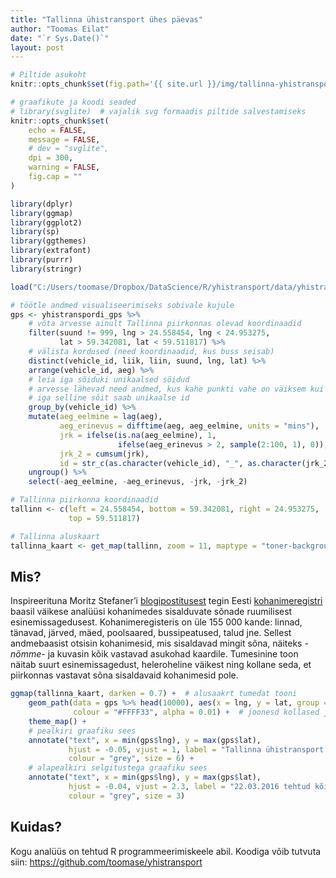 ```yaml
---
title: "Tallinna ühistransport ühes päevas"
author: "Toomas Eilat"
date: "`r Sys.Date()`"
layout: post
---
```


```r
# Piltide asukoht
knitr::opts_chunk$set(fig.path='{{ site.url }}/img/tallinna-yhistransport-')
```

```r
# graafikute ja koodi seaded
# library(svglite)  # vajalik svg formaadis piltide salvestamiseks
knitr::opts_chunk$set(
    echo = FALSE, 
    message = FALSE,
    # dev = "svglite",
    dpi = 300,
    warning = FALSE,
    fig.cap = ""
)
```

```r

library(dplyr)
library(ggmap)
library(ggplot2)
library(sp)
library(ggthemes)
library(extrafont)
library(purrr)
library(stringr)

load("C:/Users/toomase/Dropbox/DataScience/R/yhistransport/data/yhistranspordi_gps.RData")

# töötle andmed visualiseerimiseks sobivale kujule
gps <- yhistranspordi_gps %>%
    # võta arvesse ainult Tallinna piirkonnas olevad koordinaadid
    filter(suund != 999, lng > 24.558454, lng < 24.953275,
           lat > 59.342081, lat < 59.511817) %>%
    # välista kordused (need koordinaadid, kus buss seisab)
    distinct(vehicle_id, liik, liin, suund, lng, lat) %>%
    arrange(vehicle_id, aeg) %>%
    # leia iga sõiduki unikaalsed sõidud
    # arvesse lähevad need andmed, kus kahe punkti vahe on väiksem kui 2 min
    # iga selline sõit saab unikaalse id
    group_by(vehicle_id) %>%
    mutate(aeg_eelmine = lag(aeg),
           aeg_erinevus = difftime(aeg, aeg_eelmine, units = "mins"),
           jrk = ifelse(is.na(aeg_eelmine), 1, 
                        ifelse(aeg_erinevus > 2, sample(2:100, 1), 0)),
           jrk_2 = cumsum(jrk),
           id = str_c(as.character(vehicle_id), "_", as.character(jrk_2))) %>%
    ungroup() %>%
    select(-aeg_eelmine, -aeg_erinevus, -jrk, -jrk_2)

# Tallinna piirkonna koordinaadid
tallinn <- c(left = 24.558454, bottom = 59.342081, right = 24.953275, 
             top = 59.511817)

# Tallinna aluskaart
tallinna_kaart <- get_map(tallinn, zoom = 11, maptype = "toner-background")

```

## Mis?
Inspireerituna Moritz Stefaner'i [blogipostitusest](http://truth-and-beauty.net/experiments/ach-ingen-zell/) tegin Eesti [kohanimeregistri](http://xgis.maaamet.ee/knravalik/) baasil väikese analüüsi kohanimedes sisalduvate sõnade ruumilisest esinemissagedusest. Kohanimeregisteris on üle 155 000 kande: linnad, tänavad, järved, mäed, poolsaared, bussipeatused, talud jne. Sellest andmebaasist otsisin kohanimesid, mis sisaldavad mingit sõna, näiteks _-nõmme-_ ja kuvasin kõik vastavad asukohad kaardile. 
Tumesinine toon näitab suurt esinemissagedust, heleroheline väikest ning kollane seda, et piirkonnas vastavat sõna sisaldavaid kohanimesid pole.

```r

ggmap(tallinna_kaart, darken = 0.7) +  # alusaakrt tumedat tooni 
    geom_path(data = gps %>% head(10000), aes(x = lng, y = lat, group = factor(id)), 
              colour = "#FFFF33", alpha = 0.01) +  # joonesd kollased ja peenikesed
    theme_map() + 
    # pealkiri graafiku sees
    annotate("text", x = min(gps$lng), y = max(gps$lat),
             hjust = -0.05, vjust = 1, label = "Tallinna ühistransport ühes päevas",
             colour = "grey", size = 6) +
    # alapealkiri selgitustega graafiku sees
    annotate("text", x = min(gps$lng), y = max(gps$lat),
             hjust = -0.04, vjust = 2.3, label = "22.03.2016 tehtud kõik sõidud busside, trollide ja trammidega (kokku ca 98 000 km)\n  Paksem kollane jooned tähendab rohkem sõite",
             colour = "grey", size = 3)

```

## Kuidas?
Kogu analüüs on tehtud R programmeerimiskeele abil. Koodiga võib tutvuta siin: [https://github.com/toomase/yhistransport](https://github.com/toomase/yhistransport)